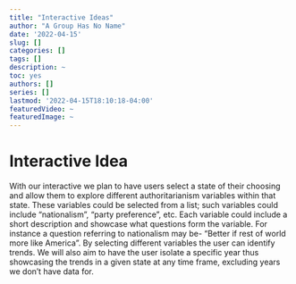 ```yaml
---
title: "Interactive Ideas"
author: "A Group Has No Name"
date: '2022-04-15'
slug: []
categories: []
tags: []
description: ~
toc: yes
authors: []
series: []
lastmod: '2022-04-15T18:10:18-04:00'
featuredVideo: ~
featuredImage: ~
---
```


# Interactive Idea

With our interactive we plan to have users select a state of their choosing
and allow them to explore different authoritarianism variables within that state. These variables could be selected from a list; such variables could
include "nationalism", "party preference", etc. Each variable could include
a short description and showcase what questions form the variable. For instance
a question referring to nationalism may be- "Better if rest of world more like America". By selecting different variables the user can identify trends. We will also aim to have the user isolate a specific year thus showcasing the trends in a given state at any time frame, excluding years we don't have data for.

